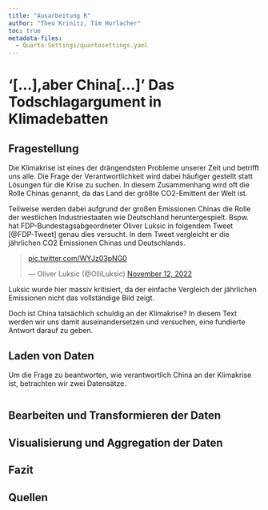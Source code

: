 ```yaml
---
title: "Ausarbeitung R"
author: "Theo Krinitz, Tim Horlacher"
toc: true
metadata-files: 
  - Quarto Settings/quartosettings.yaml
---
```


# '[...],aber China[...]' Das Todschlagargument in Klimadebatten

<!-- Definition/Formulierung der Fragestellung -->
## Fragestellung

Die Klimakrise ist eines der drängendsten Probleme unserer Zeit und betrifft uns alle. Die Frage der Verantwortlichkeit wird dabei häufiger gestellt statt Lösungen für die Krise zu suchen. In diesem Zusammenhang wird oft die Rolle Chinas genannt, da das Land der größte CO2-Emittent der Welt ist. 

Teilweise werden dabei aufgrund der großen Emissionen Chinas die Rolle der westlichen Industriestaaten wie Deutschland heruntergespielt. Bspw. hat FDP-Bundestagsabgeordneter Oliver Luksic in folgendem Tweet [@FDP-Tweet] genau dies versucht. In dem Tweet vergleicht er die jährlichen CO2 Emissionen Chinas und Deutschlands.

<blockquote class="twitter-tweet"><p lang="zxx" dir="ltr"><a href="https://t.co/WYJz03pNG0">pic.twitter.com/WYJz03pNG0</a></p>&mdash; Oliver Luksic (@OlliLuksic) <a href="https://twitter.com/OlliLuksic/status/1591531008754589704?ref_src=twsrc%5Etfw">November 12, 2022</a></blockquote> <script async src="https://platform.twitter.com/widgets.js" charset="utf-8"></script> 

Luksic wurde hier massiv kritisiert, da der einfache Vergleich der jährlichen Emissionen nicht das vollständige Bild zeigt.

Doch ist China tatsächlich schuldig an der Klimakrise? In diesem Text werden wir uns damit auseinandersetzen und versuchen, eine fundierte Antwort darauf zu geben. 

<!-- Laden der Daten -->
## Laden von Daten
Um die Frage zu beantworten, wie verantwortlich China an der Klimakrise ist, betrachten wir zwei Datensätze. 

``` .r

```
<!-- Bearbeiten/Transformieren der Daten -->
## Bearbeiten und Transformieren der Daten

<!-- Geeignete Visualisierung und Aggregation der Daten -->
## Visualisierung und Aggregation der Daten

<!-- Zusammenfassung und Schlussfolgerung -->
## Fazit

## Quellen
::: {#refs}
:::